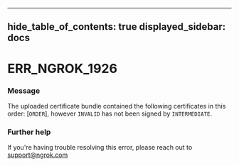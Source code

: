 

---
hide_table_of_contents: true
displayed_sidebar: docs
---


# ERR_NGROK_1926

### Message
The uploaded certificate bundle contained the following certificates in this order: [`ORDER`], however `INVALID` has not been signed by `INTERMEDIATE`.

<ErrorDetails error="err_ngrok_1926" />



### Further help
If you're having trouble resolving this error, please reach out to [support@ngrok.com](mailto:support@ngrok.com?subject=Help%20with%20ERR_NGROK_1926)

